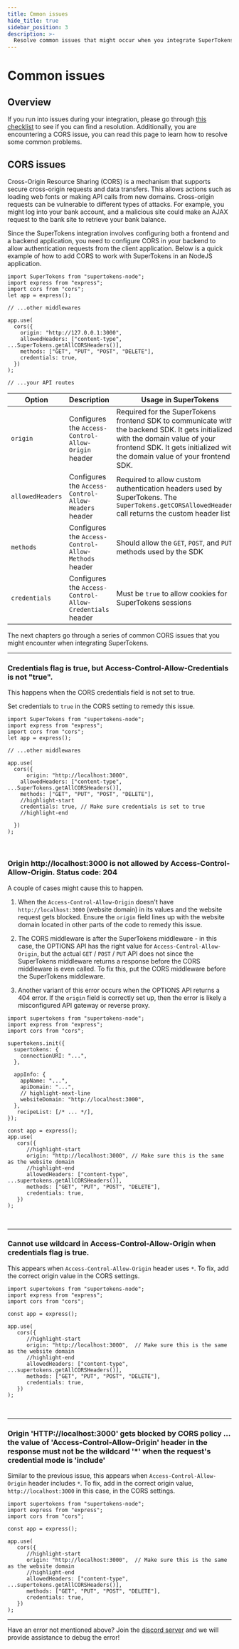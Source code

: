 ```yaml
---
title: Cmmon issues
hide_title: true
sidebar_position: 3
description: >-
  Resolve common issues that might occur when you integrate SuperTokens. 
---
```


# Common issues 

## Overview

If you run into issues during your integration, please go through [this checklist](https://github.com/supertokens/supertokens-core/issues/1044) to see if you can find a resolution. 
Additionally, you are encountering a CORS issue, you can read this page to learn how to resolve some common problems. 

## CORS issues

Cross-Origin Resource Sharing (CORS) is a mechanism that supports secure cross-origin requests and data transfers.
This allows actions such as loading web fonts or making API calls from new domains.
Cross-origin requests can be vulnerable to different types of attacks.
For example, you might log into your bank account, and a malicious site could make an AJAX request to the bank site to retrieve your bank balance.

Since the SuperTokens integration involves configuring both a frontend and a backend application, you need to configure CORS in your backend to allow authentication requests from the client application.
Below is a quick example of how to add CORS to work with SuperTokens in an NodeJS application.

```tsx
import SuperTokens from "supertokens-node";
import express from "express";
import cors from "cors";
let app = express();

// ...other middlewares

app.use(
  cors({
    origin: "http://127.0.0.1:3000",
    allowedHeaders: ["content-type", ...SuperTokens.getAllCORSHeaders()],
    methods: ["GET", "PUT", "POST", "DELETE"],
    credentials: true,
  })  
);

// ...your API routes
```

| Option | Description | Usage in SuperTokens |
|--------|-------------|--------|
| `origin` | Configures the `Access-Control-Allow-Origin` header | Required for the SuperTokens frontend SDK to communicate with the backend SDK. It gets initialized with the domain value of your frontend SDK. It gets initialized with the domain value of your frontend SDK. |
| `allowedHeaders` | Configures the `Access-Control-Allow-Headers` header | Required to allow custom authentication headers used by SuperTokens. The `SuperTokens.getCORSAllowedHeaders()` call returns the custom header list |
| `methods` | Configures the `Access-Control-Allow-Methods` header | Should allow the `GET`, `POST`, and `PUT` methods used by the SDK |
| `credentials` | Configures the `Access-Control-Allow-Credentials` header | Must be `true` to allow cookies for SuperTokens sessions |


The next chapters go through a series of common CORS issues that you might encounter when integrating SuperTokens.


---

### Credentials flag is true, but Access-Control-Allow-Credentials is not "true".

This happens when the CORS credentials field is not set to true.

Set credentials to `true` in the CORS setting to remedy this issue.

```tsx
import SuperTokens from "supertokens-node";
import express from "express";
import cors from "cors";
let app = express();

// ...other middlewares

app.use(
  cors({
      origin: "http://localhost:3000",
    allowedHeaders: ["content-type", ...SuperTokens.getAllCORSHeaders()],
    methods: ["GET", "PUT", "POST", "DELETE"],
    //highlight-start
    credentials: true, // Make sure credentials is set to true
    //highlight-end

  })  
);
```

<br/>

### Origin http://localhost:3000 is not allowed by Access-Control-Allow-Origin. Status code: 204
      
A couple of cases might cause this to happen. 

1. When the `Access-Control-Allow-Origin` doesn't have `http://localhost:3000` (website domain) in its values and the website request gets blocked. Ensure the `origin` field lines up with the website domain located in other parts of the code to remedy this issue.

2. The CORS middleware is after the SuperTokens middleware - in this case, the OPTIONS API has the right value for `Access-Control-Allow-Origin`, but the actual `GET` / `POST` / `PUT` API does not since the SuperTokens middleware returns a response before the CORS middleware is even called. To fix this, put the CORS middleware before the SuperTokens middleware.

3. Another variant of this error occurs when the OPTIONS API returns a 404 error. If the `origin` field is correctly set up, then the error is likely a misconfigured API gateway or reverse proxy. 

```tsx
import supertokens from "supertokens-node";
import express from "express";
import cors from "cors";

supertokens.init({
  supertokens: {
    connectionURI: "...",
  },

  appInfo: {
    appName: "...",
    apiDomain: "...", 
    // highlight-next-line
    websiteDomain: "http://localhost:3000",
  },
   recipeList: [/* ... */],
});

const app = express();
app.use(
   cors({
      //highlight-start
      origin: "http://localhost:3000", // Make sure this is the same as the website domain
      //highlight-end
      allowedHeaders: ["content-type", ...supertokens.getAllCORSHeaders()],
      methods: ["GET", "PUT", "POST", "DELETE"],
      credentials: true,
   })
);
```

<br />

---

### Cannot use wildcard in Access-Control-Allow-Origin when credentials flag is true.

This appears when `Access-Control-Allow-Origin` header uses `*`. To fix, add the correct origin value in the CORS settings.

```tsx
import supertokens from "supertokens-node";
import express from "express";
import cors from "cors";

const app = express();

app.use(
   cors({
      //highlight-start
      origin: "http://localhost:3000",  // Make sure this is the same as the website domain
      //highlight-end
      allowedHeaders: ["content-type", ...supertokens.getAllCORSHeaders()],
      methods: ["GET", "PUT", "POST", "DELETE"],
      credentials: true,
   })
);
```

<br />

---

### Origin 'HTTP://localhost:3000' gets blocked by CORS policy ... the value of 'Access-Control-Allow-Origin' header in the response must not be the wildcard '*' when the request's credential mode is 'include'

Similar to the previous issue, this appears when `Access-Control-Allow-Origin` header includes `*`. To fix, add in the correct origin value, `http://localhost:3000` in this case, in the CORS settings.

```tsx
import supertokens from "supertokens-node";
import express from "express";
import cors from "cors";

const app = express();

app.use(
   cors({
      //highlight-start
      origin: "http://localhost:3000",  // Make sure this is the same as the website domain
      //highlight-end
      allowedHeaders: ["content-type", ...supertokens.getAllCORSHeaders()],
      methods: ["GET", "PUT", "POST", "DELETE"],
      credentials: true,
   })
);
```

---

Have an error not mentioned above? Join the [discord server](https://supertokens.com/discord) and we will provide assistance to debug the error!
